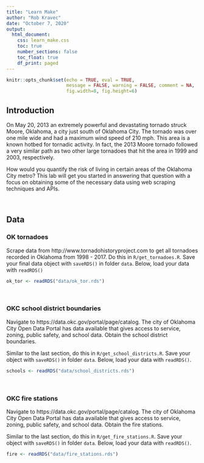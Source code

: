 ```yaml
---
title: "Learn Make"
author: "Rob Kravec"
date: "October 7, 2020"
output: 
  html_document:
    css: learn_make.css
    toc: true
    number_sections: false
    toc_float: true
    df_print: paged
---
```


```r
knitr::opts_chunk$set(echo = TRUE, eval = TRUE,
                      message = FALSE, warning = FALSE, comment = NA,
                      fig.width=8, fig.height=6)
```

## Introduction

On May 20, 2013 an extremely powerful and devastating tornado struck
Moore, Oklahoma, a city just south of Oklahoma City. The tornado was over one
mile wide and had a maximum wind speed of 210 mph. This area is a known hotbed 
for tornadic activity. In fact, the 2013 Moore tornado followed a very similar 
path as two other large tornadoes that hit the area in 1999 and 2003, 
respectively.

How would you quantify the risk of living in certain areas of the Oklahoma
City metro? This lab will get you started in answering that question with a
focus on obtaining some of the necessary data using web scraping techniques
and APIs.

<br/>

## Data

### OK tornadoes

<div class="bkgemph">
Scrape data from http://www.tornadohistoryproject.com to get all
tornadoes recorded in Oklahoma from 1998 - 2017. Do this in 
`R/get_tornadoes.R`. Save your final data object with `saveRDS()` 
in folder `data`. Below, load your data with `readRDS()`
</div>

```r
ok_tor <- readRDS("data/ok_tor.rds")
```

<br/>

### OKC school district boundaries

<div class="bkgemph">
Navigate to https://data.okc.gov/portal/page/catalog. The city of Oklahoma City 
Open Data Portal has data available that gives access to service, zoning,
public safety, and school data. Obtain the school district
boundaries.

Similar to the last section, do this in `R/get_school_districts.R`.
Save your object with `saveRDS()` in folder `data`. Below, load your 
data with `readRDS()`.
</div>

```r
schools <- readRDS("data/school_districts.rds")
```

<br/>

### OKC fire stations

<div class="bkgemph">
Navigate to https://data.okc.gov/portal/page/catalog. The city of Oklahoma City 
Open Data Portal has data available that gives access to service, zoning,
public safety, and school data. Obtain the fire stations.

Similar to the last section, do this in `R/get_fire_stations.R`.
Save your object with `saveRDS()` in folder `data`. Below, load your 
data with `readRDS()`.
</div>

```r
fire <- readRDS("data/fire_stations.rds")
```



